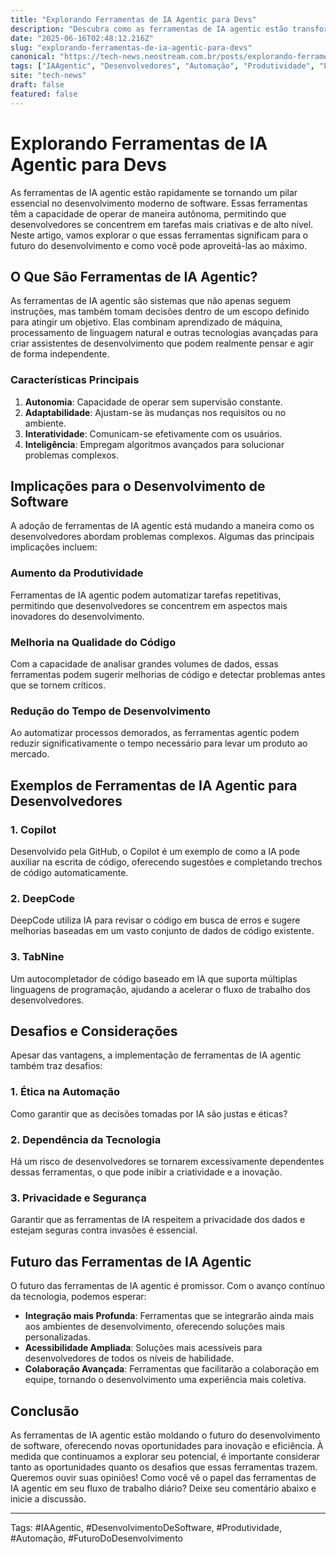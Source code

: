 ```yaml
---
title: "Explorando Ferramentas de IA Agentic para Devs"
description: "Descubra como as ferramentas de IA agentic estão transformando o desenvolvimento de software e capacitando desenvolvedores."
date: "2025-06-16T02:48:12.216Z"
slug: "explorando-ferramentas-de-ia-agentic-para-devs"
canonical: "https://tech-news.neostream.com.br/posts/explorando-ferramentas-de-ia-agentic-para-devs"
tags: ["IAAgentic", "Desenvolvedores", "Automação", "Produtividade", "FuturoDoDesenvolvimento"]
site: "tech-news"
draft: false
featured: false
---
```


# Explorando Ferramentas de IA Agentic para Devs

As ferramentas de IA agentic estão rapidamente se tornando um pilar essencial no desenvolvimento moderno de software. Essas ferramentas têm a capacidade de operar de maneira autônoma, permitindo que desenvolvedores se concentrem em tarefas mais criativas e de alto nível. Neste artigo, vamos explorar o que essas ferramentas significam para o futuro do desenvolvimento e como você pode aproveitá-las ao máximo.

## O Que São Ferramentas de IA Agentic?

As ferramentas de IA agentic são sistemas que não apenas seguem instruções, mas também tomam decisões dentro de um escopo definido para atingir um objetivo. Elas combinam aprendizado de máquina, processamento de linguagem natural e outras tecnologias avançadas para criar assistentes de desenvolvimento que podem realmente pensar e agir de forma independente.

### Características Principais
1. **Autonomia**: Capacidade de operar sem supervisão constante.
2. **Adaptabilidade**: Ajustam-se às mudanças nos requisitos ou no ambiente.
3. **Interatividade**: Comunicam-se efetivamente com os usuários.
4. **Inteligência**: Empregam algoritmos avançados para solucionar problemas complexos.

## Implicações para o Desenvolvimento de Software

A adoção de ferramentas de IA agentic está mudando a maneira como os desenvolvedores abordam problemas complexos. Algumas das principais implicações incluem:

### Aumento da Produtividade
Ferramentas de IA agentic podem automatizar tarefas repetitivas, permitindo que desenvolvedores se concentrem em aspectos mais inovadores do desenvolvimento.

### Melhoria na Qualidade do Código
Com a capacidade de analisar grandes volumes de dados, essas ferramentas podem sugerir melhorias de código e detectar problemas antes que se tornem críticos.

### Redução do Tempo de Desenvolvimento
Ao automatizar processos demorados, as ferramentas agentic podem reduzir significativamente o tempo necessário para levar um produto ao mercado.

## Exemplos de Ferramentas de IA Agentic para Desenvolvedores

### 1. Copilot
Desenvolvido pela GitHub, o Copilot é um exemplo de como a IA pode auxiliar na escrita de código, oferecendo sugestões e completando trechos de código automaticamente.

### 2. DeepCode
DeepCode utiliza IA para revisar o código em busca de erros e sugere melhorias baseadas em um vasto conjunto de dados de código existente.

### 3. TabNine
Um autocompletador de código baseado em IA que suporta múltiplas linguagens de programação, ajudando a acelerar o fluxo de trabalho dos desenvolvedores.

## Desafios e Considerações

Apesar das vantagens, a implementação de ferramentas de IA agentic também traz desafios:

### 1. Ética na Automação
Como garantir que as decisões tomadas por IA são justas e éticas?

### 2. Dependência da Tecnologia
Há um risco de desenvolvedores se tornarem excessivamente dependentes dessas ferramentas, o que pode inibir a criatividade e a inovação.

### 3. Privacidade e Segurança
Garantir que as ferramentas de IA respeitem a privacidade dos dados e estejam seguras contra invasões é essencial.

## Futuro das Ferramentas de IA Agentic

O futuro das ferramentas de IA agentic é promissor. Com o avanço contínuo da tecnologia, podemos esperar:

- **Integração mais Profunda**: Ferramentas que se integrarão ainda mais aos ambientes de desenvolvimento, oferecendo soluções mais personalizadas.
- **Acessibilidade Ampliada**: Soluções mais acessíveis para desenvolvedores de todos os níveis de habilidade.
- **Colaboração Avançada**: Ferramentas que facilitarão a colaboração em equipe, tornando o desenvolvimento uma experiência mais coletiva.

## Conclusão

As ferramentas de IA agentic estão moldando o futuro do desenvolvimento de software, oferecendo novas oportunidades para inovação e eficiência. À medida que continuamos a explorar seu potencial, é importante considerar tanto as oportunidades quanto os desafios que essas ferramentas trazem. Queremos ouvir suas opiniões! Como você vê o papel das ferramentas de IA agentic em seu fluxo de trabalho diário? Deixe seu comentário abaixo e inicie a discussão.

---

Tags: #IAAgentic, #DesenvolvimentoDeSoftware, #Produtividade, #Automação, #FuturoDoDesenvolvimento
